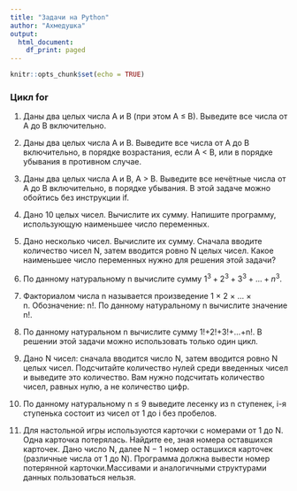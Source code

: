 ```yaml
---
title: "Задачи на Python"
author: "Ахмедушка"
output:
  html_document:
    df_print: paged
---
```


```r
knitr::opts_chunk$set(echo = TRUE)
```

### Цикл for

1. Даны два целых числа A и B (при этом A ≤ B). Выведите все числа от A до B включительно.

2. Даны два целых числа A и В. Выведите все числа от A до B включительно, в порядке возрастания, если A < B, или в порядке убывания в противном случае.

3. Даны два целых числа A и В, A > B. Выведите все нечётные числа от A до B включительно, в порядке убывания. В этой задаче можно обойтись без инструкции if.

4. Дано 10 целых чисел. Вычислите их сумму. Напишите программу, использующую наименьшее число переменных. 

5. Дано несколько чисел. Вычислите их сумму. Сначала вводите количество чисел N, затем вводится ровно N целых чисел. Какое наименьшее число переменных нужно для решения этой задачи?

6. По данному натуральному n вычислите сумму $1^3+2^3+3^3+...+n^3$.

7. Факториалом числа n называется произведение 1 × 2 × ... × n. Обозначение: n!. По данному натуральному n вычислите значение n!.

8. По данному натуральном n вычислите сумму 1!+2!+3!+...+n!. В решении этой задачи можно использовать только один цикл. 

9. Дано N чисел: сначала вводится число N, затем вводится ровно N целых чисел. Подсчитайте количество нулей среди введенных чисел и выведите это количество. Вам нужно подсчитать количество чисел, равных нулю, а не количество цифр.

10. По данному натуральному n ≤ 9 выведите лесенку из n ступенек, i-я ступенька состоит из чисел от 1 до i без пробелов.

11. Для настольной игры используются карточки с номерами от 1 до N. Одна карточка потерялась. Найдите ее, зная номера оставшихся карточек.
Дано число N, далее N − 1 номер оставшихся карточек (различные числа от 1 до N). Программа должна вывести номер потерянной карточки.Массивами и аналогичными структурами данных пользоваться нельзя.